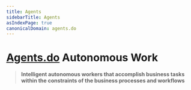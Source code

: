 ```yaml
---
title: Agents
sidebarTitle: Agents
asIndexPage: true
canonicalDomain: agents.do
---
```


# [Agents.do](https://agents.do) Autonomous Work

> **Intelligent autonomous workers that accomplish business tasks within the constraints of the business processes and workflows**
